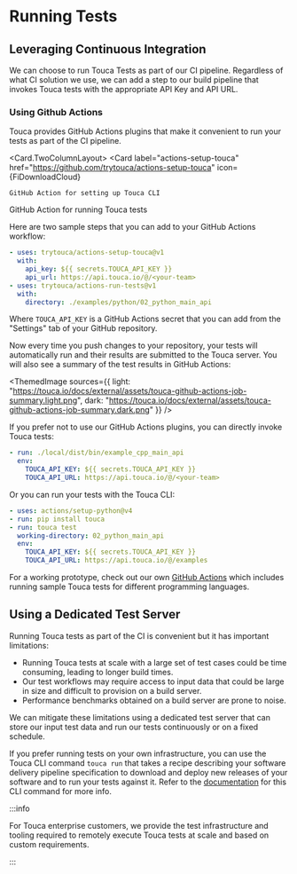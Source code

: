 
# Running Tests

## Leveraging Continuous Integration

We can choose to run Touca Tests as part of our CI pipeline. Regardless of what
CI solution we use, we can add a step to our build pipeline that invokes Touca
tests with the appropriate API Key and API URL.

### Using Github Actions

Touca provides GitHub Actions plugins that make it convenient to run your tests
as part of the CI pipeline.

<Card.TwoColumnLayout>
  <Card
    label="actions-setup-touca"
    href="https://github.com/trytouca/actions-setup-touca"
    icon={FiDownloadCloud}
  >
    GitHub Action for setting up Touca CLI
  </Card>
  <Card
    label="actions-run-tests"
    href="https://github.com/trytouca/actions-run-tests"
    icon={FiTerminal}
  >
    GitHub Action for running Touca tests
  </Card>
</Card.TwoColumnLayout>

Here are two sample steps that you can add to your GitHub Actions workflow:

```yaml
- uses: trytouca/actions-setup-touca@v1
  with:
    api_key: ${{ secrets.TOUCA_API_KEY }}
    api_url: https://api.touca.io/@/<your-team>
- uses: trytouca/actions-run-tests@v1
  with:
    directory: ./examples/python/02_python_main_api
```

Where `TOUCA_API_KEY` is a GitHub Actions secret that you can add from the
"Settings" tab of your GitHub repository.

Now every time you push changes to your repository, your tests will
automatically run and their results are submitted to the Touca server. You will
also see a summary of the test results in GitHub Actions:

<ThemedImage
  sources={{
    light:
      "https://touca.io/docs/external/assets/touca-github-actions-job-summary.light.png",
    dark: "https://touca.io/docs/external/assets/touca-github-actions-job-summary.dark.png"
  }}
/>

If you prefer not to use our GitHub Actions plugins, you can directly invoke
Touca tests:

```yaml
- run: ./local/dist/bin/example_cpp_main_api
  env:
    TOUCA_API_KEY: ${{ secrets.TOUCA_API_KEY }}
    TOUCA_API_URL: https://api.touca.io/@/<your-team>
```

Or you can run your tests with the Touca CLI:

```yaml
- uses: actions/setup-python@v4
- run: pip install touca
- run: touca test
  working-directory: 02_python_main_api
  env:
    TOUCA_API_KEY: ${{ secrets.TOUCA_API_KEY }}
    TOUCA_API_URL: https://api.touca.io/@/examples
```

For a working prototype, check out our own
[GitHub Actions](https://github.com/trytouca/trytouca/blob/main/.github/workflows/build.yml#L689-L698)
which includes running sample Touca tests for different programming languages.

## Using a Dedicated Test Server

Running Touca tests as part of the CI is convenient but it has important
limitations:

- Running Touca tests at scale with a large set of test cases could be time
  consuming, leading to longer build times.
- Our test workflows may require access to input data that could be large in
  size and difficult to provision on a build server.
- Performance benchmarks obtained on a build server are prone to noise.

We can mitigate these limitations using a dedicated test server that can store
our input test data and run our tests continuously or on a fixed schedule.

If you prefer running tests on your own infrastructure, you can use the Touca
CLI command `touca run` that takes a recipe describing your software delivery
pipeline specification to download and deploy new releases of your software and
to run your tests against it. Refer to the
[documentation](/cli/test/#running-tests-on-a-test-machine) for this CLI command
for more info.

:::info

For Touca enterprise customers, we provide the test infrastructure and tooling
required to remotely execute Touca tests at scale and based on custom
requirements.

:::
